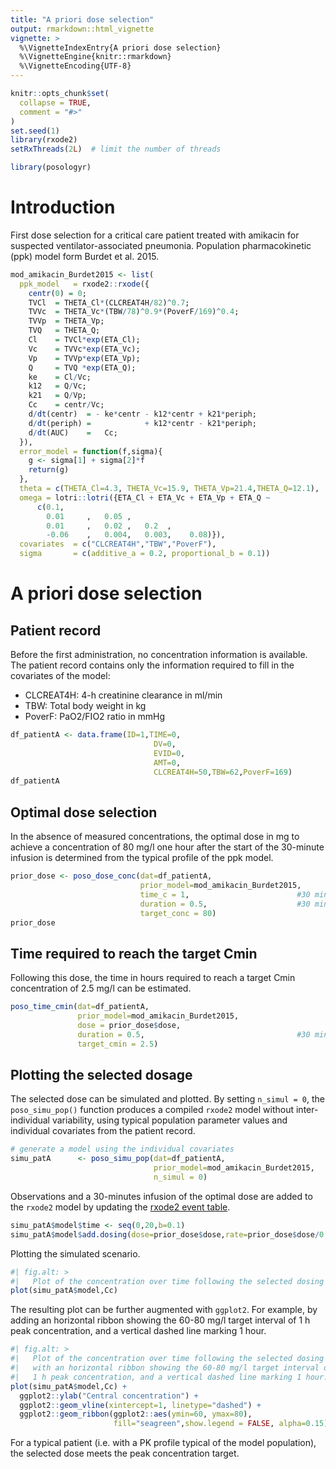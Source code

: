 ```yaml
---
title: "A priori dose selection"
output: rmarkdown::html_vignette
vignette: >
  %\VignetteIndexEntry{A priori dose selection}
  %\VignetteEngine{knitr::rmarkdown}
  %\VignetteEncoding{UTF-8}
---
```


```r
knitr::opts_chunk$set(
  collapse = TRUE,
  comment = "#>"
)
set.seed(1)
library(rxode2)
setRxThreads(2L)  # limit the number of threads
```

```r
library(posologyr)
```

# Introduction
First dose selection for a critical care patient treated with amikacin for suspected ventilator-associated pneumonia. Population pharmacokinetic (ppk) model form Burdet et al. 2015.

```r
mod_amikacin_Burdet2015 <- list(
  ppk_model   = rxode2::rxode({
    centr(0) = 0;
    TVCl  = THETA_Cl*(CLCREAT4H/82)^0.7;
    TVVc  = THETA_Vc*(TBW/78)^0.9*(PoverF/169)^0.4;
    TVVp  = THETA_Vp;
    TVQ   = THETA_Q;
    Cl    = TVCl*exp(ETA_Cl);
    Vc    = TVVc*exp(ETA_Vc);
    Vp    = TVVp*exp(ETA_Vp);
    Q     = TVQ *exp(ETA_Q);
    ke    = Cl/Vc;
    k12   = Q/Vc;
    k21   = Q/Vp;
    Cc    = centr/Vc;
    d/dt(centr)  = - ke*centr - k12*centr + k21*periph;
    d/dt(periph) =            + k12*centr - k21*periph;
    d/dt(AUC)    =   Cc;
  }),
  error_model = function(f,sigma){
    g <- sigma[1] + sigma[2]*f
    return(g)
  },
  theta = c(THETA_Cl=4.3, THETA_Vc=15.9, THETA_Vp=21.4,THETA_Q=12.1),
  omega = lotri::lotri({ETA_Cl + ETA_Vc + ETA_Vp + ETA_Q ~
      c(0.1,
        0.01     ,   0.05 ,
        0.01     ,   0.02 ,   0.2  ,
        -0.06    ,   0.004,   0.003,    0.08)}),
  covariates  = c("CLCREAT4H","TBW","PoverF"),
  sigma       = c(additive_a = 0.2, proportional_b = 0.1))
```

# A priori dose selection

## Patient record

Before the first administration, no concentration information is available. The patient record contains only the information required to fill in the covariates of the model: 

* CLCREAT4H: 4-h creatinine clearance in ml/min
* TBW: Total body weight in kg
* PoverF: PaO2/FIO2 ratio in mmHg

```r
df_patientA <- data.frame(ID=1,TIME=0,
                                DV=0,
                                EVID=0,
                                AMT=0,
                                CLCREAT4H=50,TBW=62,PoverF=169)
df_patientA
```

## Optimal dose selection

In the absence of measured concentrations, the optimal dose in mg to achieve a concentration of 80 mg/l one hour after the start of the 30-minute infusion is 
determined from the typical profile of the ppk model.

```r
prior_dose <- poso_dose_conc(dat=df_patientA,
                             prior_model=mod_amikacin_Burdet2015,
                             time_c = 1,                        #30 min after a  
                             duration = 0.5,                    #30 min infusion
                             target_conc = 80)
prior_dose
```

## Time required to reach the target Cmin

Following this dose, the time in hours required to reach a target Cmin concentration of 2.5 mg/l can be estimated.

```r
poso_time_cmin(dat=df_patientA,
               prior_model=mod_amikacin_Burdet2015,
               dose = prior_dose$dose,
               duration = 0.5,                                  #30 min infusion
               target_cmin = 2.5)
```

## Plotting the selected dosage

The selected dose can be simulated and plotted. By setting `n_simul = 0`, the `poso_simu_pop()` function produces a compiled `rxode2` model without inter-individual variability, using typical population parameter values and individual covariates from the patient record.

```r
# generate a model using the individual covariates 
simu_patA      <- poso_simu_pop(dat=df_patientA,
                                prior_model=mod_amikacin_Burdet2015,
                                n_simul = 0)
```

Observations and a 30-minutes infusion of the optimal dose are added to the `rxode2` model by updating the [rxode2 event table](https://nlmixr2.github.io/rxode2/articles/rxode2-event-table.html).

```r
simu_patA$model$time <- seq(0,20,b=0.1)
simu_patA$model$add.dosing(dose=prior_dose$dose,rate=prior_dose$dose/0.5)
```

Plotting the simulated scenario.

```r
#| fig.alt: >
#|   Plot of the concentration over time following the selected dosing
plot(simu_patA$model,Cc)
```

The resulting plot can be further augmented with `ggplot2`. For example, by adding an horizontal ribbon showing the 60-80 mg/l target interval of 1 h peak concentration, and a vertical dashed line marking 1 hour.

```r
#| fig.alt: >
#|   Plot of the concentration over time following the selected dosing
#|   with an horizontal ribbon showing the 60-80 mg/l target interval of 
#|   1 h peak concentration, and a vertical dashed line marking 1 hour.
plot(simu_patA$model,Cc) + 
  ggplot2::ylab("Central concentration") +
  ggplot2::geom_vline(xintercept=1, linetype="dashed") +
  ggplot2::geom_ribbon(ggplot2::aes(ymin=60, ymax=80),
                       fill="seagreen",show.legend = FALSE, alpha=0.15)
```

For a typical patient (i.e. with a PK profile typical of the model population), the selected dose meets the peak concentration target.
